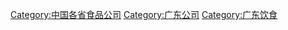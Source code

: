 [[Category:中国各省食品公司|Category:中国各省食品公司]]
[[Category:广东公司|Category:广东公司]]
[[Category:广东饮食|Category:广东饮食]]